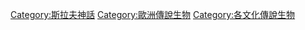 [[Category:斯拉夫神話|Category:斯拉夫神話]]
[[Category:歐洲傳說生物|Category:歐洲傳說生物]]
[[Category:各文化傳說生物|Category:各文化傳說生物]]